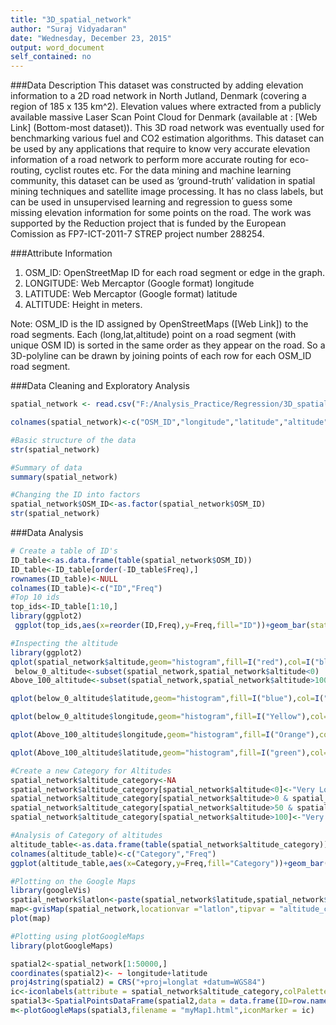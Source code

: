 ```yaml
---
title: "3D_spatial_network"
author: "Suraj Vidyadaran"
date: "Wednesday, December 23, 2015"
output: word_document
self_contained: no
---
```

###Data Description
This dataset was constructed by adding elevation information to a 2D road network in North Jutland, Denmark (covering a region of 185 x 135 km^2). Elevation values where extracted from a publicly available massive Laser Scan Point Cloud for Denmark (available at : [Web Link] (Bottom-most dataset)). This 3D road network was eventually used for benchmarking various fuel and CO2 estimation algorithms. This dataset can be used by any applications that require to know very accurate elevation information of a road network to perform more accurate routing for eco-routing, cyclist routes etc. For the data mining and machine learning community, this dataset can be used as 'ground-truth' validation in spatial mining techniques and satellite image processing. It has no class labels, but can be used in unsupervised learning and regression to guess some missing elevation information for some points on the road. 
The work was supported by the Reduction project that is funded by the European Comission as FP7-ICT-2011-7 STREP project number 288254. 

###Attribute Information

1. OSM_ID: OpenStreetMap ID for each road segment or edge in the graph. 
2. LONGITUDE: Web Mercaptor (Google format) longitude 
3. LATITUDE: Web Mercaptor (Google format) latitude 
4. ALTITUDE: Height in meters. 

Note: OSM_ID is the ID assigned by OpenStreetMaps ([Web Link]) to the road segments. Each (long,lat,altitude) point on a road segment (with unique OSM ID) is sorted in the same order as they appear on the road. So a 3D-polyline can be drawn by joining points of each row for each OSM_ID road segment.

###Data Cleaning and Exploratory Analysis
```r
spatial_network <- read.csv("F:/Analysis_Practice/Regression/3D_spatial_network/3D_spatial_network.txt", header=FALSE)

colnames(spatial_network)<-c("OSM_ID","longitude","latitude","altitude")

#Basic structure of the data
str(spatial_network)

#Summary of data
summary(spatial_network)

#Changing the ID into factors
spatial_network$OSM_ID<-as.factor(spatial_network$OSM_ID)
str(spatial_network)
```

###Data Analysis
```r
# Create a table of ID's
ID_table<-as.data.frame(table(spatial_network$OSM_ID))
ID_table<-ID_table[order(-ID_table$Freq),]
rownames(ID_table)<-NULL
colnames(ID_table)<-c("ID","Freq")
#Top 10 ids
top_ids<-ID_table[1:10,]
library(ggplot2)
 ggplot(top_ids,aes(x=reorder(ID,Freq),y=Freq,fill="ID"))+geom_bar(stat = "identity")+coord_flip()+xlab("OSM_ID")+ylab("Freq")+ggtitle("Top 10 OSM ID's")
```

```r
#Inspecting the altitude
library(ggplot2)
qplot(spatial_network$altitude,geom="histogram",fill=I("red"),col=I("black"),main="Histogram of Altitude",xlab="Altitude")
 below_0_altitude<-subset(spatial_network,spatial_network$altitude<0)
Above_100_altitude<-subset(spatial_network,spatial_network$altitude>100)

qplot(below_0_altitude$latitude,geom="histogram",fill=I("blue"),col=I("black"),main="Histogram of Latitude of below 0 altitudes",xlab="Latitude")

qplot(below_0_altitude$longitude,geom="histogram",fill=I("Yellow"),col=I("black"),main="Histogram of Longitude of below 0 altitudes",xlab="Longitude")

qplot(Above_100_altitude$longitude,geom="histogram",fill=I("Orange"),col=I("black"),main="Histogram of Longitude of Above 100 altitudes",xlab="Longitude")

qplot(Above_100_altitude$latitude,geom="histogram",fill=I("green"),col=I("black"),main="Histogram of Latitude of Above 100 altitudes",xlab="Latitude")

#Create a new Category for Altitudes
spatial_network$altitude_category<-NA
spatial_network$altitude_category[spatial_network$altitude<0]<-"Very Low"
spatial_network$altitude_category[spatial_network$altitude>0 & spatial_network$altitude<50]<-"Low"
spatial_network$altitude_category[spatial_network$altitude>50 & spatial_network$altitude<100]<-"High"
spatial_network$altitude_category[spatial_network$altitude>100]<-"Very High"

#Analysis of Category of altitudes
altitude_table<-as.data.frame(table(spatial_network$altitude_category))
colnames(altitude_table)<-c("Category","Freq")
ggplot(altitude_table,aes(x=Category,y=Freq,fill="Category"))+geom_bar(stat = "identity",position = "dodge",fill="violet")+geom_text(aes(label=Freq),size=5)
```


```r
#Plotting on the Google Maps
library(googleVis)
spatial_network$latlon<-paste(spatial_network$latitude,spatial_network$longitude,sep=":")
map<-gvisMap(spatial_network,locationvar ="latlon",tipvar = "altitude_category",options=list(showTip=T,showLine=F,enableScrollWheel=TRUE,useMapTypeControl=TRUE,width=1400,height=800,allowHtml=TRUE) )
plot(map)
```

```r
#Plotting using plotGoogleMaps
library(plotGoogleMaps)

spatial2<-spatial_network[1:50000,]
coordinates(spatial2)<- ~ longitude+latitude
proj4string(spatial2) = CRS("+proj=longlat +datum=WGS84")
ic<-iconlabels(attribute = spatial_network$altitude_category,colPalette = rainbow(4),icon=TRUE,at=NULL,height=10,scale=0.6)
spatial3<-SpatialPointsDataFrame(spatial2,data = data.frame(ID=row.names(spatial2)))
m<-plotGoogleMaps(spatial3,filename = "myMap1.html",iconMarker = ic)
```
